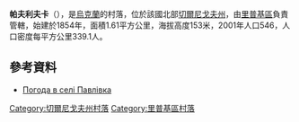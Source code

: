 {{coord|51|38|22|N|30|53|44|E|scale:100000|display=title}}

'''帕夫利夫卡'''（{{lang-uk|Павлівка}}），是[[烏克蘭|烏克蘭]]的村落，位於該國北部[[切爾尼戈夫州|切爾尼戈夫州]]，由[[里普基區|里普基區]]負責管轄，始建於1854年，面積1.61平方公里，海拔高度153米，2001年人口546，人口密度每平方公里339.1人。

==參考資料==
* [http://weather.in.ua/ua/chernigovskaja/19456 Погода в селі Павлівка] {{Wayback|url=http://weather.in.ua/ua/chernigovskaja/19456 |date=20160305103100 }}

[[Category:切爾尼戈夫州村落|Category:切爾尼戈夫州村落]]
[[Category:里普基區村落|Category:里普基區村落]]


{{Chernihiv-geo-stub}}